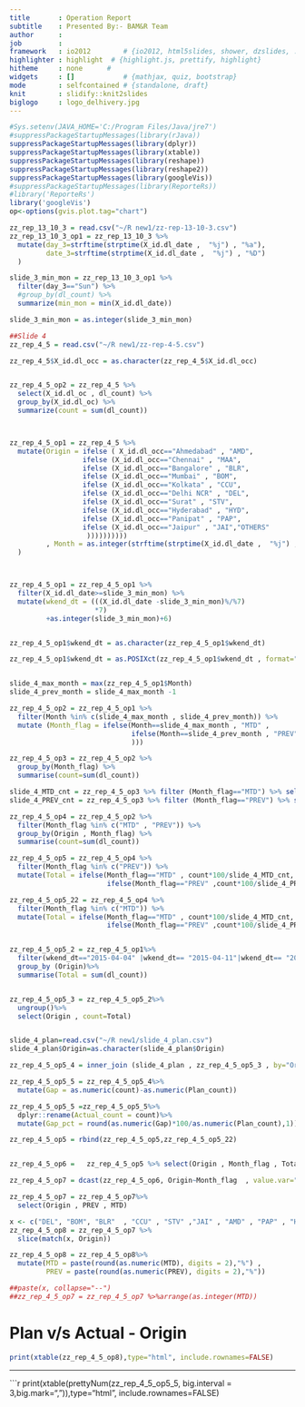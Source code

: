 ```yaml
---
title       : Operation Report
subtitle    : Presented By:- BAM&R Team
author      :
job         : 
framework   : io2012        # {io2012, html5slides, shower, dzslides, ...}
highlighter : highlight  # {highlight.js, prettify, highlight}
hitheme     : none      # 
widgets     : []            # {mathjax, quiz, bootstrap}
mode        : selfcontained # {standalone, draft}
knit        : slidify::knit2slides
biglogo     : logo_delhivery.jpg
---
```


```r
#Sys.setenv(JAVA_HOME='C:/Program Files/Java/jre7')
#suppressPackageStartupMessages(library(rJava))
suppressPackageStartupMessages(library(dplyr))
suppressPackageStartupMessages(library(xtable))
suppressPackageStartupMessages(library(reshape))
suppressPackageStartupMessages(library(reshape2))
suppressPackageStartupMessages(library(googleVis))
#suppressPackageStartupMessages(library(ReporteRs))
#library('ReporteRs')
library('googleVis')
op<-options(gvis.plot.tag="chart")
```

```r
zz_rep_13_10_3 = read.csv("~/R new1/zz-rep-13-10-3.csv")
zz_rep_13_10_3_op1 = zz_rep_13_10_3 %>%
  mutate(day_3=strftime(strptime(X_id.dl_date ,  "%j") , "%a"),
         date_3=strftime(strptime(X_id.dl_date ,  "%j") , "%D")
  )

slide_3_min_mon = zz_rep_13_10_3_op1 %>%
  filter(day_3=="Sun") %>%
  #group_by(dl_count) %>%
  summarize(min_mon = min(X_id.dl_date))

slide_3_min_mon = as.integer(slide_3_min_mon)
```


```r
##Slide 4 
zz_rep_4_5 = read.csv("~/R new1/zz-rep-4-5.csv")

zz_rep_4_5$X_id.dl_occ = as.character(zz_rep_4_5$X_id.dl_occ)


zz_rep_4_5_op2 = zz_rep_4_5 %>%
  select(X_id.dl_oc , dl_count) %>%
  group_by(X_id.dl_oc) %>%
  summarize(count = sum(dl_count))



zz_rep_4_5_op1 = zz_rep_4_5 %>%
  mutate(Origin = ifelse ( X_id.dl_occ=="Ahmedabad" , "AMD",
                  ifelse (X_id.dl_occ=="Chennai" , "MAA",
                  ifelse (X_id.dl_occ=="Bangalore" , "BLR",
                  ifelse (X_id.dl_occ=="Mumbai" , "BOM",
                  ifelse (X_id.dl_occ=="Kolkata" , "CCU",
                  ifelse (X_id.dl_occ=="Delhi NCR" , "DEL",
                  ifelse (X_id.dl_occ=="Surat" , "STV",
                  ifelse (X_id.dl_occ=="Hyderabad" , "HYD",
                  ifelse (X_id.dl_occ=="Panipat" , "PAP",
                  ifelse (X_id.dl_occ=="Jaipur" , "JAI","OTHERS"     
                   ))))))))))
         , Month = as.integer(strftime(strptime(X_id.dl_date ,  "%j") , "%m"))
  )



zz_rep_4_5_op1 = zz_rep_4_5_op1 %>%
  filter(X_id.dl_date>=slide_3_min_mon) %>%
  mutate(wkend_dt = (((X_id.dl_date -slide_3_min_mon)%/%7)                     
                     *7)
         +as.integer(slide_3_min_mon)+6)


zz_rep_4_5_op1$wkend_dt = as.character(zz_rep_4_5_op1$wkend_dt)

zz_rep_4_5_op1$wkend_dt = as.POSIXct(zz_rep_4_5_op1$wkend_dt , format="%j")


slide_4_max_month = max(zz_rep_4_5_op1$Month)
slide_4_prev_month = slide_4_max_month -1

zz_rep_4_5_op2 = zz_rep_4_5_op1 %>%
  filter(Month %in% c(slide_4_max_month , slide_4_prev_month)) %>%
  mutate (Month_flag = ifelse(Month==slide_4_max_month , "MTD" ,
                              ifelse(Month==slide_4_prev_month , "PREV" , "NA"
                              ))) 

zz_rep_4_5_op3 = zz_rep_4_5_op2 %>%
  group_by(Month_flag) %>%
  summarise(count=sum(dl_count))

slide_4_MTD_cnt = zz_rep_4_5_op3 %>% filter (Month_flag=="MTD") %>% select(count)
slide_4_PREV_cnt = zz_rep_4_5_op3 %>% filter (Month_flag=="PREV") %>% select(count)

zz_rep_4_5_op4 = zz_rep_4_5_op2 %>%
  filter(Month_flag %in% c("MTD" , "PREV")) %>%
  group_by(Origin , Month_flag) %>%
  summarise(count=sum(dl_count))

zz_rep_4_5_op5 = zz_rep_4_5_op4 %>%
  filter(Month_flag %in% c("PREV")) %>%
  mutate(Total = ifelse(Month_flag=="MTD" , count*100/slide_4_MTD_cnt,
                        ifelse(Month_flag=="PREV" ,count*100/slide_4_PREV_cnt,0)))

zz_rep_4_5_op5_22 = zz_rep_4_5_op4 %>%
  filter(Month_flag %in% c("MTD")) %>%
  mutate(Total = ifelse(Month_flag=="MTD" , count*100/slide_4_MTD_cnt,
                        ifelse(Month_flag=="PREV" ,count*100/slide_4_PREV_cnt,0)))


zz_rep_4_5_op5_2 = zz_rep_4_5_op1%>%
  filter(wkend_dt=="2015-04-04" |wkend_dt== "2015-04-11"|wkend_dt== "2015-04-18")%>%
  group_by (Origin)%>%
  summarise(Total = sum(dl_count))


zz_rep_4_5_op5_3 = zz_rep_4_5_op5_2%>%
  ungroup()%>%
  select(Origin , count=Total)


slide_4_plan=read.csv("~/R new1/slide_4_plan.csv")
slide_4_plan$Origin=as.character(slide_4_plan$Origin)

zz_rep_4_5_op5_4 = inner_join (slide_4_plan , zz_rep_4_5_op5_3 , by="Origin")

zz_rep_4_5_op5_5 = zz_rep_4_5_op5_4%>%
  mutate(Gap = as.numeric(count)-as.numeric(Plan_count))

zz_rep_4_5_op5_5 =zz_rep_4_5_op5_5%>%
  dplyr::rename(Actual_count = count)%>%
  mutate(Gap_pct = round(as.numeric(Gap)*100/as.numeric(Plan_count),1))

zz_rep_4_5_op5 = rbind(zz_rep_4_5_op5,zz_rep_4_5_op5_22)


zz_rep_4_5_op6 =   zz_rep_4_5_op5 %>% select(Origin , Month_flag , Total)

zz_rep_4_5_op7 = dcast(zz_rep_4_5_op6, Origin~Month_flag  , value.var="Total")

zz_rep_4_5_op7 = zz_rep_4_5_op7%>%
  select(Origin , PREV , MTD)

x <- c("DEL", "BOM", "BLR"  , "CCU" , "STV" ,"JAI" , "AMD" , "PAP" , "HYD" , "MAA" , "OTHERS")
zz_rep_4_5_op8 = zz_rep_4_5_op7 %>%
  slice(match(x, Origin))

zz_rep_4_5_op8 = zz_rep_4_5_op8%>%
  mutate(MTD = paste(round(as.numeric(MTD), digits = 2),"%") , 
         PREV = paste(round(as.numeric(PREV), digits = 2),"%"))

##paste(x, collapse="--")
##zz_rep_4_5_op7 = zz_rep_4_5_op7 %>%arrange(as.integer(MTD))
```

# Plan v/s Actual - Origin  
  
```r
print(xtable(zz_rep_4_5_op8),type="html", include.rownames=FALSE)

```


---

```r
print(xtable(prettyNum(zz_rep_4_5_op5_5, big.interval = 3,big.mark=",")),type="html", include.rownames=FALSE)
